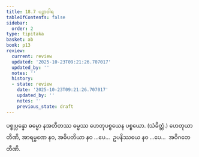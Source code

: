 ```yaml
---
title: 18.7 ပဉှာဝါရ
tableOfContents: false
sidebar:
  order: 2
type: tipitaka
basket: ab
book: p13
review:
  current: review
  updated: '2025-10-23T09:21:26.707017'
  updated_by: ''
  notes: ''
  history:
  - state: review
    date: '2025-10-23T09:21:26.707017'
    updated_by: ''
    notes: ''
    previous_state: draft
---
```



<ReviewStatus review={frontmatter.review} showDetails={true} />

<HypothesisAnnotation frontmatter={frontmatter} />

<DynamicBreadcrumb />

<Division number="46" book="p13" e="ch" v="40" p="193">

<Paragraph number="125" book="p13">
ပစ္စုပ္ပန္နော ဓမ္မော နအတီတဿ ဓမ္မဿ ဟေတုပစ္စယေန ပစ္စယော. (သံခိတ္တံ.)
</Paragraph>

<Paragraph number="126" book="p13">
ဟေတုယာ တီဏိ, အာရမ္မဏေ နဝ, အဓိပတိယာ နဝ …ပေ…  ဥပနိဿယေ နဝ …ပေ…  အဝိဂတေ တီဏိ.
</Paragraph>
</Division>